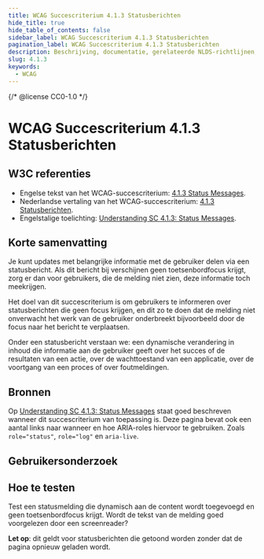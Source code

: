 ```yaml
---
title: WCAG Succescriterium 4.1.3 Statusberichten
hide_title: true
hide_table_of_contents: false
sidebar_label: WCAG Succescriterium 4.1.3 Statusberichten
pagination_label: WCAG Succescriterium 4.1.3 Statusberichten
description: Beschrijving, documentatie, gerelateerde NLDS-richtlijnen, bronnen, gebruikersonderzoek en hoe te testen.
slug: 4.1.3
keywords:
  - WCAG
---
```


{/* @license CC0-1.0 */}


# WCAG Succescriterium 4.1.3 Statusberichten

## W3C referenties

- Engelse tekst van het WCAG-succescriterium: [<span lang="en">4.1.3 Status Messages</span>](https://www.w3.org/TR/WCAG22/#status-messages).
- Nederlandse vertaling van het WCAG-succescriterium: [4.1.3 Statusberichten](https://www.w3.org/Translations/WCAG21-nl/#statusberichten).
- Engelstalige toelichting: [<span lang="en">Understanding SC 4.1.3: Status Messages</span>](https://www.w3.org/WAI/WCAG22/Understanding/status-messages.html).

## Korte samenvatting

Je kunt updates met belangrijke informatie met de gebruiker delen via een statusbericht. Als dit bericht bij verschijnen geen toetsenbordfocus krijgt, zorg er dan voor gebruikers, die de melding niet zien, deze informatie toch meekrijgen.

Het doel van dit succescriterium is om gebruikers te informeren over statusberichten die geen focus krijgen, en dit zo te doen dat de melding niet onverwacht het werk van de gebruiker onderbreekt bijvoorbeeld door de focus naar het bericht te verplaatsen.

Onder een statusbericht verstaan we: een dynamische verandering in inhoud die informatie aan de gebruiker geeft over het succes of de resultaten van een actie, over de wachttoestand van een applicatie, over de voortgang van een proces of over foutmeldingen.

## Bronnen

Op [<span lang="en">Understanding SC 4.1.3: Status Messages</span>](https://www.w3.org/WAI/WCAG22/Understanding/status-messages.html) staat goed beschreven wanneer dit succescriterium van toepassing is. Deze pagina bevat ook een aantal links naar wanneer en hoe ARIA-roles hiervoor te gebruiken. Zoals `role="status"`, `role="log"` en `aria-live`.

## Gebruikersonderzoek

<CTAGebruikersonderzoek />

## Hoe te testen

Test een statusmelding die dynamisch aan de content wordt toegevoegd en geen toetsenbordfocus krijgt.
Wordt de tekst van de melding goed voorgelezen door een screenreader?

**Let op**: dit geldt voor statusberichten die getoond worden zonder dat de pagina opnieuw geladen wordt.

<WCAGFooterInfo />
